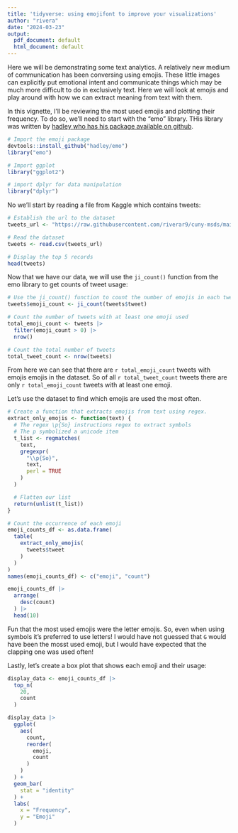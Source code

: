 ```yaml
---
title: 'tidyverse: using emojifont to improve your visualizations'
author: "rivera"
date: "2024-03-23"
output:
  pdf_document: default
  html_document: default
---
```


Here we will be demonstrating some text analytics. A relatively new medium of communication has been conversing using emojis. These little images can explicitly put emotional intent and communicate things which may be much more difficult to do in exclusively text. Here we will look at emojis and play around with how we can extract meaning from text with them.

In this vignette, I'll be reviewing the most used emojis and plotting their frequency. To do so, we'll need to start with the "emo" library. THis library was written by [hadley who has his package available on github](https://github.com/hadley/emo).

```r
# Import the emoji package
devtools::install_github("hadley/emo")
library("emo")

# Import ggplot
library("ggplot2")

# import dplyr for data manipulation
library("dplyr")
```

No we'll start by reading a file from Kaggle which contains tweets:

```r
# Establish the url to the dataset
tweets_url <- "https://raw.githubusercontent.com/riverar9/cuny-msds/main/data607/assignments/tidyverse_create/emoji_tweets.csv"

# Read the dataset
tweets <- read.csv(tweets_url)

# Display the top 5 records
head(tweets)
```

Now that we have our data, we will use the `ji_count()` function from the emo library to get counts of tweet usage:

```r
# Use the ji_count() function to count the number of emojis in each tweet
tweets$emoji_count <- ji_count(tweets$tweet)

# Count the number of tweets with at least one emoji used
total_emoji_count <- tweets |>
  filter(emoji_count > 0) |>
  nrow()

# Count the total number of tweets
total_tweet_count <- nrow(tweets)
```

From here we can see that there are `r total_emoji_count` tweets with emojis emojis in the dataset. So of all `r total_tweet_count` tweets there are only `r total_emoji_count` tweets with at least one emoji.

Let's use the dataset to find which emojis are used the most often.

```r
# Create a function that extracts emojis from text using regex.
extract_only_emojis <- function(text) {
  # The regex \p{So} instructions regex to extract symbols
  # The p symbolized a unicode item
  t_list <- regmatches(
    text,
    gregexpr(
      "\\p{So}",
      text,
      perl = TRUE
    )
  )

  # Flatten our list
  return(unlist(t_list))
}

# Count the occurrence of each emoji
emoji_counts_df <- as.data.frame(
  table(
    extract_only_emojis(
      tweets$tweet
    )
  )
)
names(emoji_counts_df) <- c("emoji", "count")

emoji_counts_df |>
  arrange(
    desc(count)
  ) |>
  head(10)
```

Fun that the most used emojis were the letter emojis. So, even when using symbols it's preferred to use letters! I would have not guessed that `G` would have been the mosst used emoji, but I would have expected that the clapping one was used often!

Lastly, let's create a box plot that shows each emoji and their usage:

```r
display_data <- emoji_counts_df |>
  top_n(
    20,
    count
  )

display_data |>
  ggplot(
    aes(
      count,
      reorder(
        emoji,
        count
      )
    )
  ) +
  geom_bar(
    stat = "identity"
  ) + 
  labs(
    x = "Frequency",
    y = "Emoji"
  )
```
